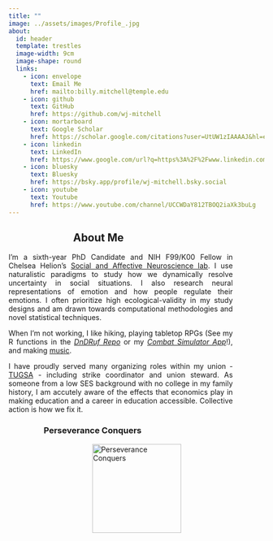 ```yaml
---
title: ""
image: ../assets/images/Profile_.jpg
about:
  id: header
  template: trestles
  image-width: 9cm
  image-shape: round
  links: 
    - icon: envelope
      text: Email Me
      href: mailto:billy.mitchell@temple.edu
    - icon: github
      text: GitHub
      href: https://github.com/wj-mitchell
    - icon: mortarboard
      text: Google Scholar
      href: https://scholar.google.com/citations?user=UtUW1zIAAAAJ&hl=en
    - icon: linkedin
      text: LinkedIn
      href: https://www.google.com/url?q=https%3A%2F%2Fwww.linkedin.com%2Fin%2Fwjpmitchell%2F&sa=D&sntz=1&usg=AOvVaw1kGDftndB1oDEtgTTuevY2
    - icon: bluesky
      text: Bluesky
      href: https://bsky.app/profile/wj-mitchell.bsky.social
    - icon: youtube
      text: Youtube
      href: https://www.youtube.com/channel/UCCWDaY812TBOQ2iaXk3buLg
---
```


:::{#header}

<h2 style="text-align: center; max-width: 25ch;"> About Me </h2>

<p style="text-align: justify; max-width: 50ch;">I'm a sixth-year PhD Candidate and NIH F99/K00 Fellow in Chelsea Helion's <a href="https://www.tu-sanlab.com/">Social and Affective Neuroscience lab</a>. I use naturalistic paradigms to study how we dynamically resolve uncertainty in social situations. I also research neural representations of emotion and how people regulate their emotions. I often prioritize high ecological-validity in my study designs and am drawn towards computational methodologies and novel statistical techniques.</p>
  
<p style="text-align: justify; max-width: 50ch;"> When I'm not working, I like hiking, playing tabletop RPGs (See my R functions in the <a href="https://github.com/wj-mitchell/DnDRuf"><i>DnDRuf Repo</i></a> or my <a href="https://wjpmitchell3.shinyapps.io/CombatSim/"><i>Combat Simulator App</i></a>!), and making <a href="https://doorprizeband.bandcamp.com/releases">music</a>.</p> 

<p style="text-align: justify; max-width: 50ch;">I have proudly served many organizing roles within my union - <a href="https://tugsa.org/">TUGSA</a> - including strike coordinator and union steward. As someone from a low SES background with no college in my family history, I am accutely aware of the effects that economics play in making education and a career in education accessible. Collective action is how we fix it. </p> 

<h3 style="text-align: center; max-width: 30ch;"> Perseverance Conquers </h3> 
<img src="../assets/images/TUGSA_StrikeGreen.png" alt="Perseverance Conquers" style="display: block; margin-left: auto; margin-right: auto; margin-top: 10px; margin-bottom: 00px;" width="175px"/>


:::